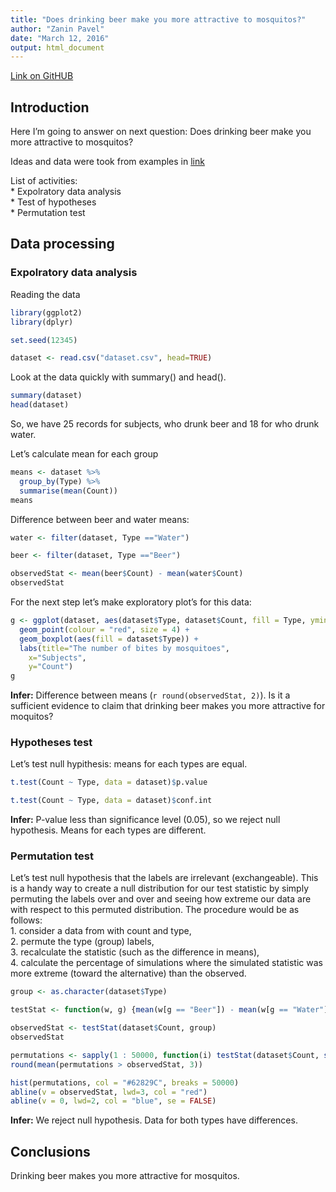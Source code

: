 ```yaml
---
title: "Does drinking beer make you more attractive to mosquitos?"
author: "Zanin Pavel"
date: "March 12, 2016"
output: html_document
---
```


[Link on GitHUB](https://github.com/Filareth2015/Solutions-collection/tree/master/Simple%20statistic)

## Introduction

Here I'm going to answer on next question: Does drinking beer make you more attractive to mosquitos?

Ideas and data were took from examples in [link](https://www.youtube.com/watch?t=672&v=5Dnw46eC-0o)

List of activities:    
* Expolratory data analysis    
* Test of hypotheses     
* Permutation test    

## Data processing

### Expolratory data analysis

Reading the data
```r

library(ggplot2) 
library(dplyr)

set.seed(12345)

dataset <- read.csv("dataset.csv", head=TRUE) 

```

Look at the data quickly with summary() and head().
```r
summary(dataset)
head(dataset)
```
So, we have 25 records for subjects, who drunk beer and 18 for who drunk water.

Let's calculate mean for each group
```r
means <- dataset %>%
  group_by(Type) %>%
  summarise(mean(Count))
means
```

Difference between beer and water means:
```r
water <- filter(dataset, Type =="Water") 

beer <- filter(dataset, Type =="Beer") 

observedStat <- mean(beer$Count) - mean(water$Count)
observedStat
```

For the next step let's make exploratory plot's for this data:
```r
g <- ggplot(dataset, aes(dataset$Type, dataset$Count, fill = Type, ymin = 10, ymax = 30)) +
  geom_point(colour = "red", size = 4) + 
  geom_boxplot(aes(fill = dataset$Type)) +
  labs(title="The number of bites by mosquitoes", 
    x="Subjects",
    y="Count")
g
```

**Infer:** Difference between means (`r round(observedStat, 2)`). Is it a sufficient evidence to claim that drinking beer makes you more attractive for moquitos?  

### Hypotheses test 

Let's test null hypithesis: means for each types are equal.

```r
t.test(Count ~ Type, data = dataset)$p.value

t.test(Count ~ Type, data = dataset)$conf.int
```

**Infer:**  P-value less than significance level (0.05), so we reject null hypothesis. Means for each types are different. 


### Permutation test

Let's test null hypothesis that the labels are irrelevant (exchangeable). This is a handy way to create a null distribution for our test statistic by simply permuting the labels over and over and seeing how extreme our data are with respect to this permuted distribution. The procedure would be as follows:      
1. consider a data from with count and type,         
2. permute the type (group) labels,     
3. recalculate the statistic (such as the difference in means),     
4. calculate the percentage of simulations where the simulated statistic was more extreme (toward the alternative) than the observed.  

```r
group <- as.character(dataset$Type)

testStat <- function(w, g) {mean(w[g == "Beer"]) - mean(w[g == "Water"])}

observedStat <- testStat(dataset$Count, group)
observedStat

permutations <- sapply(1 : 50000, function(i) testStat(dataset$Count, sample(group)))
round(mean(permutations > observedStat, 3))

hist(permutations, col = "#62829C", breaks = 50000)
abline(v = observedStat, lwd=3, col = "red")
abline(v = 0, lwd=2, col = "blue", se = FALSE)
```

**Infer:**  We reject null hypothesis. Data for both types have differences. 

## Conclusions
Drinking beer makes you more attractive for mosquitos.
